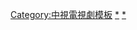 {{Navbox
| name   = 中視十點檔
| title  = <span style="color:#EEFFBB">[[中國電視公司|<span style="color:#FFFFFF">中視十點檔</span>]]（每週一至週四或週五22:00播出）</span>
| state  = collapsed
| namestyle  =
| titlestyle = background:#0000FF;color:#EEFFBB;
| groupstyle = background:#0000FF;color:#EEFFBB;
| group1 = <span style="color:#FFFFFF">2003年</span>
| list1  = 
| group2 = <span style="color:#FFFFFF">2004年</span>
| list2  =
| group3 = <span style="color:#FFFFFF">2005年</span>
| list3  =
| group4 = <span style="color:#FFFFFF">2006年</span>
| list4  = 
| group5 = <span style="color:#FFFFFF">2007年</span>
| list5  = 
| group6 = <span style="color:#FFFFFF">2008年</span>
| list6  = [[江湖.com]]
| group7 = <span style="color:#FFFFFF">2009年</span>
| list7  = 
| group8 = <span style="color:#FFFFFF">2010年</span>
| list8  =
| group9 = <span style="color:#FFFFFF">2011年</span>
| list9  = [[藍海1加1]] - [[我和我的兄弟·恩]] - [[男女生了沒 (電視劇)|男女生了沒]] - [[記得·我們有約]]
| group10 = <span style="color:#FFFFFF">2012年</span>
| list10  = [[千山暮雪 (电视剧)|千山暮雪]] - [[戀夏38℃]] - [[死神少女]]
| group11 = <span style="color:#FFFFFF">2013年</span>
| list11  = [[尼基塔 (電視劇)|霹靂煞（第一、二季）]] - [[别对我撒谎|謊言終結者（第一、二季）]] - [[重返犯罪現場|NCIS海軍執法悍將（第七、八季）]]
| group12 = <span style="color:#FFFFFF">2014年</span>
| list12  =  [[兩個爸爸]] - [[繼承者們]] - [[Big Man|流氓王子]] - [[百年的新娘|百年新娘]]
| group13 = <span style="color:#FFFFFF">2015年</span>
| list13  = 
| group14 = <span style="color:#FFFFFF">2016年</span>
| list14  =  [[來自未來的史密特]] - [[皇恩浩蕩]]
| group15 = <span style="color:#FFFFFF">2019年</span>
| list15  =  [[擁抱太陽的月亮]] - [[奇皇后 (電視劇)|奇皇后]]
| group16 = <span style="color:#FFFFFF">2020年</span>
| list16  =  [[白髮|白髮皇妃]] - [[香蜜沉沉燼如霜]]
| group17 = <span style="color:#FFFFFF">2021年</span>
| list17  =  [[我的女兒㥠榮|我的女兒瑞英]]
| group18 = <span style="color:#CCEEFF">備註</span>
| list18  = 
}}<noinclude>
[[Category:中視電視劇模板]]
[[Category:台灣偶像劇|*]]
[[Category:中視電視劇|*]]
</noinclude>